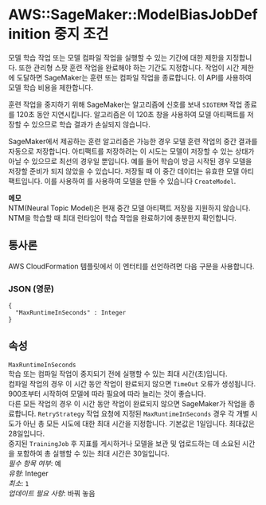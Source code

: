 # AWS::SageMaker::ModelBiasJobDefinition 중지 조건

모델 학습 작업 또는 모델 컴파일 작업을 실행할 수 있는 기간에 대한 제한을 지정합니다. 또한 관리형 스팟 훈련 작업을 완료해야 하는 기간도 지정합니다. 작업이 시간 제한에 도달하면 SageMaker는 훈련 또는 컴파일 작업을 종료합니다. 이 API를 사용하여 모델 학습 비용을 제한합니다.

훈련 작업을 중지하기 위해 SageMaker는 알고리즘에 신호를 보내 `SIGTERM` 작업 종료를 120초 동안 지연시킵니다. 알고리즘은 이 120초 창을 사용하여 모델 아티팩트를 저장할 수 있으므로 학습 결과가 손실되지 않습니다.

SageMaker에서 제공하는 훈련 알고리즘은 가능한 경우 모델 훈련 작업의 중간 결과를 자동으로 저장합니다. 아티팩트를 저장하려는 이 시도는 모델이 저장할 수 있는 상태가 아닐 수 있으므로 최선의 경우일 뿐입니다. 예를 들어 학습이 방금 시작된 경우 모델을 저장할 준비가 되지 않았을 수 있습니다. 저장될 때 이 중간 데이터는 유효한 모델 아티팩트입니다. 이를 사용하여 를 사용하여 모델을 만들 수 있습니다 `CreateModel`.

**메모**  
NTM(Neural Topic Model)은 현재 중간 모델 아티팩트 저장을 지원하지 않습니다. NTM을 학습할 때 최대 런타임이 학습 작업을 완료하기에 충분한지 확인합니다.

## 통사론

AWS CloudFormation 템플릿에서 이 엔터티를 선언하려면 다음 구문을 사용합니다.

### JSON (영문)

```
{
  "MaxRuntimeInSeconds" : Integer
}
```

## 속성

`MaxRuntimeInSeconds`  
학습 또는 컴파일 작업이 중지되기 전에 실행할 수 있는 최대 시간(초)입니다.  
컴파일 작업의 경우 이 시간 동안 작업이 완료되지 않으면 `TimeOut` 오류가 생성됩니다. 900초부터 시작하여 모델에 따라 필요에 따라 늘리는 것이 좋습니다.  
다른 모든 작업의 경우 이 시간 동안 작업이 완료되지 않으면 SageMaker가 작업을 종료합니다. `RetryStrategy` 작업 요청에 지정된 `MaxRuntimeInSeconds` 경우 각 개별 시도가 아닌 총 모든 시도에 대한 최대 시간을 지정합니다. 기본값은 1일입니다. 최대값은 28일입니다.  
중지된 `TrainingJob` 후 지표를 게시하거나 모델을 보관 및 업로드하는 데 소요된 시간을 포함하여 총 실행할 수 있는 최대 시간은 30일입니다.  
_필수 항목 여부_: 예  
_유형_: Integer  
_최소_: `1`  
_업데이트 필요 사항_: 바꿔 놓음
